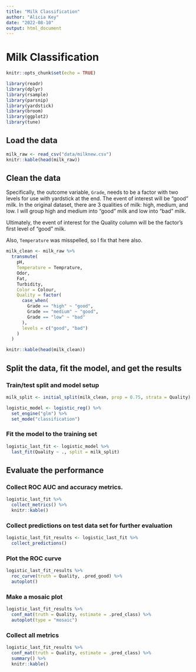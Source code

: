 ```yaml
---
title: "Milk Classification"
author: "Alicia Key"
date: "2022-08-10"
output: html_document
---
```


# Milk Classification

```r
knitr::opts_chunk$set(echo = TRUE)
```

```r
library(readr)
library(dplyr)
library(rsample)
library(parsnip)
library(yardstick)
library(broom)
library(ggplot2)
library(tune)
```

## Load the data

```r
milk_raw <- read_csv("data/milknew.csv")
knitr::kable(head(milk_raw))
```

## Clean the data

Specifically, the outcome variable, `Grade`, needs to be a factor with two levels for use with yardstick at the end. The event of interest will be "good" milk. In the original dataset, there are 3 qualities of milk: high, medium, and low. I will group high and medium into "good" milk and low into "bad" milk.

Ultimately, the event of interest for the Quality column will be the factor's first level of "good" milk.

Also, `Temperature` was misspelled, so I fix that here also.

```r
milk_clean <- milk_raw %>%
  transmute(
    pH,
    Temperature = Temprature,
    Odor,
    Fat,
    Turbidity,
    Color = Colour,
    Quality = factor(
      case_when(
        Grade == "high" ~ "good",
        Grade == "medium" ~ "good",
        Grade == "low" ~ "bad"
      ),
      levels = c("good", "bad")
    )
  )

knitr::kable(head(milk_clean))
```

## Split the data, fit the model, and get the results

### Train/test split and model setup

```r
milk_split <- initial_split(milk_clean, prop = 0.75, strata = Quality)

logistic_model <- logistic_reg() %>%
  set_engine("glm") %>%
  set_mode("classification")
```

### Fit the model to the training set

```r
logistic_last_fit <- logistic_model %>%
  last_fit(Quality ~ ., split = milk_split)
```

## Evaluate the performance

### Collect ROC AUC and accuracy metrics.

```r
logistic_last_fit %>%
  collect_metrics() %>%
  knitr::kable()
```

### Collect predictions on test data set for further evaluation

```r
logistic_last_fit_results <- logistic_last_fit %>%
  collect_predictions()
```

### Plot the ROC curve

```r
logistic_last_fit_results %>%
  roc_curve(truth = Quality, .pred_good) %>%
  autoplot()
```

### Make a mosaic plot

```r
logistic_last_fit_results %>%
  conf_mat(truth = Quality, estimate = .pred_class) %>%
  autoplot(type = "mosaic")
```

### Collect all metrics

```r
logistic_last_fit_results %>%
  conf_mat(truth = Quality, estimate = .pred_class) %>%
  summary() %>%
  knitr::kable()
```
